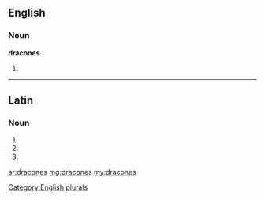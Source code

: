==English==

===Noun===
'''dracones'''

# {{plural of|[[dracone]]}}

[[Category:English plurals]]

----

==Latin==

===Noun===
{{la-noun-form|dracōnēs}}

# {{inflection of|draco|dracō|nom|p|lang=la}}
# {{inflection of|draco|dracō|acc|p|lang=la}}
# {{inflection of|draco|dracō|voc|p|lang=la}}
{{count page|[[Wiktionary:Page count]]}}

[[ar:dracones]]
[[mg:dracones]]
[[my:dracones]]